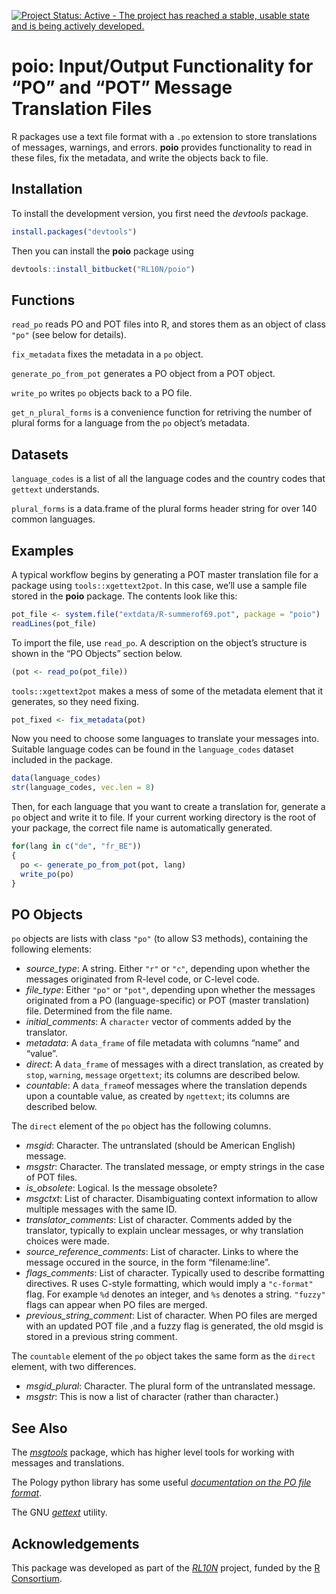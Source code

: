 [![Project Status: Active - The project has reached a stable, usable state and is being actively developed.](http://www.repostatus.org/badges/0.1.0/active.svg)](http://www.repostatus.org/#active)

# **poio**: Input/Output Functionality for "PO" and "POT" Message Translation Files

R packages use a text file format with a `.po` extension to store translations of messages, warnings, and errors.  **poio** provides functionality to read in these files, fix the metadata, and write the objects back to file.

## Installation

To install the development version, you first need the *devtools* package.

```r
install.packages("devtools")
```

Then you can install the **poio** package using

```r
devtools::install_bitbucket("RL10N/poio")
```

## Functions

`read_po` reads PO and POT files into R, and stores them as an object of class `"po"` (see below for details).

`fix_metadata` fixes the metadata in a `po` object.

`generate_po_from_pot` generates a PO object from a POT object.

`write_po` writes `po` objects back to a PO file.

`get_n_plural_forms` is a convenience function for retriving the number of plural forms for a language from the `po` object's metadata.

## Datasets

`language_codes` is a list of all the language codes and the country codes that `gettext` understands.

`plural_forms` is a data.frame of the plural forms header string for over 140 common languages. 

## Examples

A typical workflow begins by generating a POT master translation file for a package using `tools::xgettext2pot`.  In this case, we'll use a sample file stored in the **poio** package.  The contents look like this:

```r
pot_file <- system.file("extdata/R-summerof69.pot", package = "poio")
readLines(pot_file)
```

To import the file, use `read_po`.  A description on the object's structure is shown in the "PO Objects" section below.

```r
(pot <- read_po(pot_file))
```

`tools::xgettext2pot` makes a mess of some of the metadata element that it generates, so they need fixing.

```r
pot_fixed <- fix_metadata(pot)
```

Now you need to choose some languages to translate your messages into.  Suitable language codes can be found in the `language_codes` dataset included in the package.

```r
data(language_codes)
str(language_codes, vec.len = 8)
```

Then, for each language that you want to create a translation for, generate a `po` object and write it to file. If your current working directory is the root of your package, the correct file name is automatically generated.

```r
for(lang in c("de", "fr_BE"))
{
  po <- generate_po_from_pot(pot, lang)
  write_po(po)
}
```

## PO Objects

`po` objects are lists with class `"po"` (to allow S3 methods), containing the following elements:

- *source_type*: A string.  Either `"r"` or `"c"`, depending upon whether the messages originated from R-level code, or C-level code.
- *file_type*: Either `"po"` or `"pot"`, depending upon whether the messages originated from a PO (language-specific) or POT (master translation) file. Determined from the file name.
- *initial_comments*: A `character` vector of comments added by the translator.
- *metadata*: A `data_frame` of file metadata with columns "name" and "value".
- *direct*: A `data_frame` of messages with a direct translation, as created by `stop`,
`warning`, `message` or`gettext`; its columns are described below.
- *countable*: A `data_frame`of messages where the translation depends upon a countable value, as created by `ngettext`; its columns are described below.

The `direct` element of the `po` object has the following columns.

- *msgid*: Character. The untranslated (should be American English) message.
- *msgstr*: Character. The translated message, or empty strings in the case of POT files.
- *is_obsolete*: Logical. Is the message obsolete?
- *msgctxt*: List of character. Disambiguating context information to allow multiple messages with the same ID.
- *translator_comments*: List of character. Comments added by the translator, typically to explain unclear messages, or why translation choices were made.
- *source_reference_comments*: List of character. Links to where the message occured in the source, in the form "filename:line".
- *flags_comments*: List of character. Typically used to describe formatting directives. R uses C-style formatting, which would imply a `"c-format"` flag.  For example `%d` denotes an integer, and `%s` denotes a string. `"fuzzy"` flags can appear when PO files are merged.
- *previous_string_comment*: List of character. When PO files are merged with an updated POT file ,and a fuzzy flag is generated, the old msgid is stored in a previous string comment.

The `countable` element of the `po` object takes the same form as the `direct` element, with two differences.

- *msgid_plural*: Character. The plural form of the untranslated message.
- *msgstr*: This is now a list of character (rather than character.)

## See Also

The [*msgtools*](http://github.com/RL10N/msgtools) package, which has higher level tools for working with messages and translations.

The Pology python library has some useful [*documentation on the PO file format*](http://pology.nedohodnik.net/doc/user/en_US/ch-poformat.html).

The GNU [*gettext*](https://www.gnu.org/software/gettext/manual/html_node/index.html) utility.

## Acknowledgements

This package was developed as part of the [*RL10N*](https://rl10n.github.io) project, funded by the [R Consortium](https://www.r-consortium.org/).

